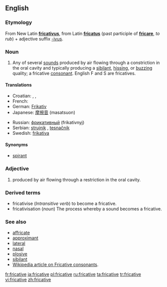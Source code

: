 ==English==

===Etymology===
From New Latin '''[[fricativus]]''', from Latin '''[[fricatus]]''' (past participle of '''[[fricare]]''', ''to rub'') + adjective suffix [[-ivus]].

===Noun===
{{en-noun}}
# {{phonetics}} Any of several [[sound]]s produced by air flowing through a constriction in the oral cavity and typically producing a [[sibilant]], [[hissing]], or [[buzzing]] quality; a fricative [[consonant]]. English F and S are fricatives.

====Translations====
{{top}}
*Croatian: {{t-|hr|frikativ|m}}, {{t-|hr|strujnik|m}}, {{t-|hr|tjesnačnik|m}}
*French: {{t|fr|fricative|f}}
*German: [[Frikativ]] {{m}}
*Japanese: [[摩擦音]] (masatsuon)
{{mid}}
*Russian: [[фрикативный]] (frikativnyj) {{m}}
*Serbian: [[strujnik]] {{m}}, [[tesnačnik]] {{m}}
*Swedish: [[frikativa]] {{c}}
{{bottom}}

====Synonyms====
*[[spirant]]

===Adjective===
{{en-adj}}

# {{phonetics}} produced by air flowing through a restriction in the oral cavity.

===Derived terms===
*fricativise (''Intransitive verb'') to become a fricative.
*fricativisation (''noun'') The process whereby a sound becomes a fricative.

===See also===
*[[affricate]]
*[[approximant]]
*[[lateral]]
*[[nasal]]
*[[plosive]]
*[[sibilant]]
*[[w:fricative consonant|Wikipedia article on Fricative consonants]].

[[fr:fricative]]
[[ja:fricative]]
[[pl:fricative]]
[[ru:fricative]]
[[ta:fricative]]
[[tr:fricative]]
[[vi:fricative]]
[[zh:fricative]]